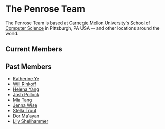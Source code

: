 
# The Penrose Team

The Penrose Team is based at [Carnegie Mellon University](https://cmu.edu])'s [School of Computer Science](https://cs.cmu.edu)
in Pittsburgh, PA USA -- and other locations around the world.

## Current Members

<ActiveTeamRow />

## Past Members

- [Katherine Ye](https://www.cs.cmu.edu/~kqy/)
- [Will Rinkoff](https://dsm0.github.io/)
- [Helena Yang](https://heleaf.me/)
- [Josh Pollock](https://joshmpollock.com/)
- [Mia Tang](https://mia-tang.com/#/)
- [Jenna Wise](https://www.cs.cmu.edu/~jlwise/)
- [Stella Trout](https://miyehn.me/)
- [Dor Ma'ayan](http://www.cs.technion.ac.il/people/dorma10/)
- [Lily Shellhammer](https://www.linkedin.com/in/lily-shellhammer-899b43105)
